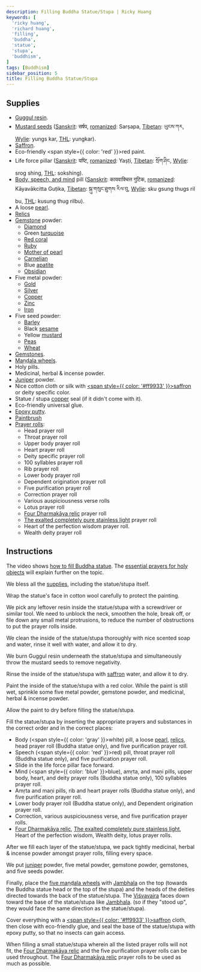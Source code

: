 ```yaml
---
description: Filling Buddha Statue/Stupa | Ricky Huang
keywords: [
  'ricky huang',
  'richard huang',
  'filling',
  'buddha',
  'statue',
  'stupa',
  'buddhism',
]
tags: [Buddhism]
sidebar_position: 5
title: Filling Buddha Statue/Stupa
---
```


<Welcome />

## Supplies

- [Guggul resin](https://en.wikipedia.org/wiki/Commiphora_wightii).
- [Mustard seeds](https://en.wikipedia.org/wiki/Mustard_seed) ([Sanskrit](https://en.wikipedia.org/wiki/Sanskrit_language): सर्षप, [romanized](https://en.wikipedia.org/wiki/Romanization_of_Sanskrit): Sarṣapa, [Tibetan](https://en.wikipedia.org/wiki/Tibetan_script): ཡུངས་ཀར, [Wylie](https://en.wikipedia.org/wiki/Wylie_transliteration): yungs kar, [THL](https://en.wikipedia.org/wiki/THL_Simplified_Phonetic_Transcription): yungkar).
- [Saffron](https://en.wikipedia.org/wiki/Saffron).
- Eco-friendly <span style={{ color: 'red' }}>red</span> paint.
- Life force pillar ([Sanskrit](https://en.wikipedia.org/wiki/Sanskrit_language): यष्टि, [romanized](https://en.wikipedia.org/wiki/Romanization_of_Sanskrit): Yaṣṭi, [Tibetan](https://en.wikipedia.org/wiki/Tibetan_script): སྲོག་ཤིང, [Wylie](https://en.wikipedia.org/wiki/Wylie_transliteration): srog shing, [THL](https://en.wikipedia.org/wiki/THL_Simplified_Phonetic_Transcription): sokshing).
- [Body, speech, and mind](https://en.wikipedia.org/wiki/Trikaya#Three_Vajras) pill ([Sanskrit](https://en.wikipedia.org/wiki/Sanskrit_language): कायवाक्चित्त गुटिक, [romanized](https://en.wikipedia.org/wiki/Romanization_of_Sanskrit): Kāyavākcitta Guṭika, [Tibetan](https://en.wikipedia.org/wiki/Tibetan_script): སྐུ་གསུང་ཐུགས རིལ་བུ, [Wylie](https://en.wikipedia.org/wiki/Wylie_transliteration): sku gsung thugs ril bu, [THL](https://en.wikipedia.org/wiki/THL_Simplified_Phonetic_Transcription): kusung thug rilbu).
- A loose [pearl](https://en.wikipedia.org/wiki/Pearl).
- [Relics](https://en.wikipedia.org/wiki/%C5%9Aar%C4%ABra)
- [Gemstone](https://en.wikipedia.org/wiki/Gemstone) powder:
  - [Diamond](https://en.wikipedia.org/wiki/Diamond_(gemstone))
  - Green [turquoise](https://en.wikipedia.org/wiki/Turquoise)
  - [Red coral](https://en.wikipedia.org/wiki/Precious_coral)
  - [Ruby](https://en.wikipedia.org/wiki/Ruby)
  - [Mother of pearl](https://en.wikipedia.org/wiki/Nacre)
  - [Carnelian](https://en.wikipedia.org/wiki/Carnelian)
  - Blue [apatite](https://en.wikipedia.org/wiki/Apatite)
  - [Obsidian](https://en.wikipedia.org/wiki/Obsidian)
- Five metal powder:
  - [Gold](https://en.wikipedia.org/wiki/Gold)
  - [Silver](https://en.wikipedia.org/wiki/Silver)
  - [Copper](https://en.wikipedia.org/wiki/Copper)
  - [Zinc](https://en.wikipedia.org/wiki/Zinc)
  - [Iron](https://en.wikipedia.org/wiki/Iron)
- Five seed powder:
  - [Barley](https://en.wikipedia.org/wiki/Barley)
  - Black [sesame](https://en.wikipedia.org/wiki/Sesame)
  - Yellow [mustard](https://en.wikipedia.org/wiki/Mustard_plant)
  - [Peas](https://en.wikipedia.org/wiki/Pea)
  - [Wheat](https://en.wikipedia.org/wiki/Wheat)
- [Gemstones](https://en.wikipedia.org/wiki/Gemstone).
- [Maṇḍala wheels](mandala-wheel.mdx).
- Holy pills.
- Medicinal, herbal & incense powder.
- [Juniper](https://en.wikipedia.org/wiki/Juniper) powder.
- Nice cotton cloth or silk with [<span style={{ color: '#ff9933' }}>saffron</span>](https://en.wikipedia.org/wiki/Saffron_(color)) or deity specific color.
- Statue / stupa [copper](https://en.wikipedia.org/wiki/Copper) seal (if it didn't come with it).
- Eco-friendly universal glue.
- [Epoxy putty](https://en.wikipedia.org/wiki/Epoxy_putty).
- [Paintbrush](https://en.wikipedia.org/wiki/Paintbrush)
- [Prayer rolls](prayer-rolling.mdx#for-buddha-statuestupa):
  - Head prayer roll
  - Throat prayer roll
  - Upper body prayer roll
  - Heart prayer roll
  - Deity specific prayer roll
  - <Link href="/pdf/arya-tara-sataksara.pdf" rel="noopener noreferrer" target="_blank" title="Open Ārya Tārā Śatākṣara prayer roll">100 syllables</Link> prayer roll
  - Rib prayer roll
  - Lower body prayer roll
  - <Link href="/pdf/pratityasamutpada.pdf" rel="noopener noreferrer" target="_blank" title="Open Pratītyasamutpāda prayer roll">Dependent origination</Link> prayer roll
  - <Link href="/pdf/panca-maha-dharani.pdf" rel="noopener noreferrer" target="_blank" title="Open Pañca Mahā Dhāraṇī prayer roll">Five purification</Link> prayer roll
  - Correction prayer roll
  - Various auspiciousness verse rolls
  - Lotus prayer roll
  - [Four Dharmakāya relic](https://fpmt.org/wp-content/uploads/teachers/zopa/advice/pdf/four_dharmakaya_relic_mantras_strips_a4.pdf) prayer roll
  - [The exalted completely pure stainless light](https://fpmt.org/wp-content/uploads/teachers/zopa/advice/pdf/zecpsl_strips_for_rolling_a4.pdf) prayer roll
  - <Link href="/pdf/prajna-paramita.pdf" rel="noopener noreferrer" target="_blank" title="Open Prajñāpāramitāhṛdaya prayer roll">Heart of the perfection wisdom</Link> prayer roll.
  - <Link href="/pdf/vasuratna.pdf" rel="noopener noreferrer" target="_blank" title="Open Vasuratna prayer roll">Wealth deity</Link> prayer roll

## Instructions

The video shows [how to fill Buddha statue](https://www.youtube.com/watch?v=iW2b-melDds).
The [essential prayers for holy objects](https://fpmt.org/wp-content/uploads/teachers/zopa/advice/essential-mantras-for-holy-objects/essentialmantrasholyobjects_c5.pdf) will explain further on the topic.

We bless all the [supplies](#supplies), including the statue/stupa itself.

Wrap the statue's face in cotton wool carefully to protect the painting.

We pick any leftover resin inside the statue/stupa with a screwdriver or similar tool.
We need to unblock the neck, smoothen the hole, break off, or file down any small
metal protrusions, to reduce the number of obstructions to put the prayer rolls inside.

We clean the inside of the statue/stupa thoroughly with nice scented soap and water,
rinse it well with water, and allow it to dry.

We burn Guggul resin underneath the statue/stupa and simultaneously throw
the mustard seeds to remove negativity.

Rinse the inside of the statue/stupa with [saffron](https://en.wikipedia.org/wiki/Saffron) water,
and allow it to dry.

Paint the inside of the statue/stupa with a red color. While the paint is still wet,
sprinkle some five metal powder, gemstone powder, and medicinal, herbal & incense powder.

Allow the paint to dry before filling the statue/stupa.

Fill the statue/stupa by inserting the appropriate prayers and substances in the
correct order and in the correct places:
- Body (<span style={{ color: 'gray' }}>white</span>) pill,
  a loose [pearl](https://en.wikipedia.org/wiki/Pearl),
  [relics](https://en.wikipedia.org/wiki/%C5%9Aar%C4%ABra),
  head prayer roll (Buddha statue only),
  and <Link href="/pdf/panca-maha-dharani.pdf" rel="noopener noreferrer" target="_blank" title="Open Pañca Mahā Dhāraṇī prayer roll">five purification</Link> prayer roll.
- Speech (<span style={{ color: 'red' }}>red</span>) pill,
  throat prayer roll (Buddha statue only),
  and <Link href="/pdf/panca-maha-dharani.pdf" rel="noopener noreferrer" target="_blank" title="Open Pañca Mahā Dhāraṇī prayer roll">five purification</Link> prayer roll.
- Slide in the life force pillar face forward.
- Mind (<span style={{ color: 'blue' }}>blue</span>), amṛta, and maṇi pills,
  upper body, heart, and deity prayer rolls (Buddha statue only),
  <Link href="/pdf/arya-tara-sataksara.pdf" rel="noopener noreferrer" target="_blank" title="Open Ārya Tārā Śatākṣara prayer roll">100 syllables</Link> prayer roll.
- Amṛta and maṇi pills, rib and heart prayer rolls (Buddha statue only),
  and <Link href="/pdf/panca-maha-dharani.pdf" rel="noopener noreferrer" target="_blank" title="Open Pañca Mahā Dhāraṇī prayer roll">five purification</Link> prayer roll.
- Lower body prayer roll (Buddha statue only), and
  <Link href="/pdf/pratityasamutpada.pdf" rel="noopener noreferrer" target="_blank" title="Open Pratītyasamutpāda prayer roll">Dependent origination</Link> prayer roll.
- Correction, various auspiciousness verse,
  and <Link href="/pdf/panca-maha-dharani.pdf" rel="noopener noreferrer" target="_blank" title="Open Pañca Mahā Dhāraṇī prayer roll">five purification</Link> prayer rolls.
- [Four Dharmakāya relic](https://fpmt.org/wp-content/uploads/teachers/zopa/advice/pdf/four_dharmakaya_relic_mantras_strips_a4.pdf),
  [The exalted completely pure stainless light](https://fpmt.org/wp-content/uploads/teachers/zopa/advice/pdf/zecpsl_strips_for_rolling_a4.pdf),
  <Link href="/pdf/prajna-paramita.pdf" rel="noopener noreferrer" target="_blank" title="Open Prajñāpāramitāhṛdaya prayer roll">Heart of the perfection wisdom</Link>,
  <Link href="/pdf/vasuratna.pdf" rel="noopener noreferrer" target="_blank" title="Open Vasuratna prayer roll">Wealth deity</Link>,
  lotus prayer rolls.

After we fill each layer of the statue/stupa, we pack tightly medicinal,
herbal & incense powder amongst prayer rolls, filling every space.

We put [juniper](https://en.wikipedia.org/wiki/Juniper) powder, five metal powder,
gemstone powder, gemstones, and five seeds powder.

Finally, place the [five maṇḍala wheels](mandala-wheel.mdx) with
[Jambhala](https://en.wikipedia.org/wiki/Jambhala) on the top
(towards the Buddha statue head or the top of the stupa) and the heads of the deities
directed towards the back of the statue/stupa.
The [Viśvavajra](https://en.wikipedia.org/wiki/Vajra) faces down toward
the base of the statue/stupa like [Jambhala](https://en.wikipedia.org/wiki/Jambhala).
(so if they "stood up", they would face the same direction as the statue/stupa).

Cover everything with a [<span style={{ color: '#ff9933' }}>saffron</span>](https://en.wikipedia.org/wiki/Saffron_(color)) cloth,
then close with eco-friendly glue, and seal the base of the statue/stupa with epoxy putty,
so that no insects can gain access.

When filling a small statue/stupa wherein all the listed prayer rolls will not fit,
the [Four Dharmakāya relic](https://fpmt.org/wp-content/uploads/teachers/zopa/advice/pdf/four_dharmakaya_relic_mantras_strips_a4.pdf) and
the <Link href="/pdf/panca-maha-dharani.pdf" rel="noopener noreferrer" target="_blank" title="Open Pañca Mahā Dhāraṇī prayer roll">five purification</Link> prayer rolls
can be used throughout.
The [Four Dharmakāya relic](https://fpmt.org/wp-content/uploads/teachers/zopa/advice/pdf/four_dharmakaya_relic_mantras_strips_a4.pdf) prayer rolls
to be used as much as possible.

